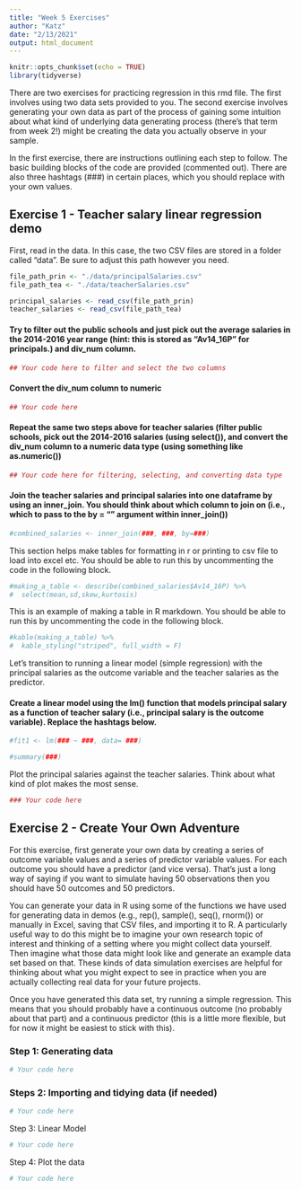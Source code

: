 ```yaml
---
title: "Week 5 Exercises"
author: "Katz"
date: "2/13/2021"
output: html_document
---
```


```r
knitr::opts_chunk$set(echo = TRUE)
library(tidyverse)
```

There are two exercises for practicing regression in this rmd file. The first involves using two data sets provided to you. The second exercise involves generating your own data as part of the process of gaining some intuition about what kind of underlying data generating process (there's that term from week 2!) might be creating the data you actually observe in your sample.

In the first exercise, there are instructions outlining each step to follow. The basic building blocks of the code are provided (commented out). There are also three hashtags (\#\#\#) in certain places, which you should replace with your own values.

## Exercise 1 - Teacher salary linear regression demo

First, read in the data. In this case, the two CSV files are stored in a folder called "data". Be sure to adjust this path however you need.

```r
file_path_prin <- "./data/principalSalaries.csv"
file_path_tea <- "./data/teacherSalaries.csv"

principal_salaries <- read_csv(file_path_prin)
teacher_salaries <- read_csv(file_path_tea)
```

#### Try to filter out the public schools and just pick out the average salaries in the 2014-2016 year range (hint: this is stored as "Av14_16P" for principals.) and div_num column.

```r
## Your code here to filter and select the two columns
```

#### Convert the div_num column to numeric

```r
## Your code here

```

#### Repeat the same two steps above for teacher salaries (filter public schools, pick out the 2014-2016 salaries (using select()), and convert the div_num column to a numeric data type (using something like as.numeric())

```r
## Your code here for filtering, selecting, and converting data type 
```

#### Join the teacher salaries and principal salaries into one dataframe by using an inner_join. You should think about which column to join on (i.e., which to pass to the by = "" argument within inner_join())

```r
#combined_salaries <- inner_join(###, ###, by=###)

```

This section helps make tables for formatting in r or printing to csv file to load into excel etc. You should be able to run this by uncommenting the code in the following block.

```r
#making_a_table <- describe(combined_salaries$Av14_16P) %>%
#  select(mean,sd,skew,kurtosis)
```

This is an example of making a table in R markdown. You should be able to run this by uncommenting the code in the following block.

```r
#kable(making_a_table) %>% 
#  kable_styling("striped", full_width = F) 
```

Let's transition to running a linear model (simple regression) with the principal salaries as the outcome variable and the teacher salaries as the predictor.

#### Create a linear model using the lm() function that models principal salary as a function of teacher salary (i.e., principal salary is the outcome variable). Replace the hashtags below.

```r
#fit1 <- lm(### ~ ###, data= ###)

#summary(###)
```

Plot the principal salaries against the teacher salaries. Think about what kind of plot makes the most sense.

```r
### Your code here

```

## Exercise 2 - Create Your Own Adventure

For this exercise, first generate your own data by creating a series of outcome variable values and a series of predictor variable values. For each outcome you should have a predictor (and vice versa). That's just a long way of saying if you want to simulate having 50 observations then you should have 50 outcomes and 50 predictors.

You can generate your data in R using some of the functions we have used for generating data in demos (e.g., rep(), sample(), seq(), rnorm()) or manually in Excel, saving that CSV files, and importing it to R. A particularly useful way to do this might be to imagine your own research topic of interest and thinking of a setting where you might collect data yourself. Then imagine what those data might look like and generate an example data set based on that. These kinds of data simulation exercises are helpful for thinking about what you might expect to see in practice when you are actually collecting real data for your future projects.

Once you have generated this data set, try running a simple regression. This means that you should probably have a continuous outcome (no probably about that part) and a continuous predictor (this is a little more flexible, but for now it might be easiest to stick with this).

### Step 1: Generating data 

```r
# Your code here
```

### Steps 2: Importing and tidying data (if needed)

```r
# Your code here
```

Step 3: Linear Model

```r
# Your code here
```

Step 4: Plot the data

```r
# Your code here
```
